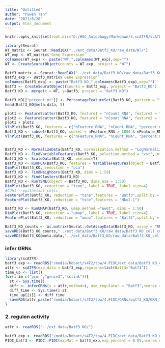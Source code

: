 ---
title: "Untitled"
author: "Puwen Tan"
date: "2021/6/20"
output: html_document
---
```{r setup, include=FALSE}
knitr::opts_knit$set(root.dir="D:/HSC_Autophagy/Markdown/3.scATFR/scATFR") 
```

```{r}
library(Seurat)
WT_matrix <- Seurat::Read10X("../ext_data/Batf3_KO/raw_data/WT/")
WT_exp <- WT_matrix$`Gene Expression`
colnames(WT_exp) <- paste("WT_",colnames(WT_exp),sep="")
WT <- CreateSeuratObject(counts = WT_exp, project = "WT")

Batf3_matrix <- Seurat::Read10X("../ext_data/Batf3_KO/raw_data/Batf3_KO/")
Batf3_exp <- Batf3_matrix$`Gene Expression`
colnames(Batf3_exp) <- paste("Batf3_KO_",colnames(Batf3_exp),sep="")
Batf3 <- CreateSeuratObject(counts = Batf3_exp, project = "Batf3_KO")
Batf3_KO <- merge(x = WT, y=Batf3, project = "Batf3_KO")

Batf3_KO[["percent.mt"]] <- PercentageFeatureSet(Batf3_KO, pattern = "^mt-")
head(Batf3_KO@meta.data, 5)

plot1 <- FeatureScatter(Batf3_KO, feature1 = "nCount_RNA", feature2 = "percent.mt")
plot2 <- FeatureScatter(Batf3_KO, feature1 = "nCount_RNA", feature2 = "nFeature_RNA")
plot1 + plot2
VlnPlot(Batf3_KO, features = c("nFeature_RNA", "nCount_RNA", "percent.mt"), ncol = 3)
Batf3_KO <- subset(Batf3_KO, subset = nFeature_RNA > 1000 & nFeature_RNA < 5000 & percent.mt < 10)
VlnPlot(Batf3_KO, features = c("nFeature_RNA", "nCount_RNA", "percent.mt"), ncol = 3)


Batf3_KO <- NormalizeData(Batf3_KO, normalization.method = "LogNormalize", scale.factor = 10000)
Batf3_KO <- FindVariableFeatures(Batf3_KO, selection.method = "vst", nfeatures = 2000)
Batf3_KO <- ScaleData(Batf3_KO, use.umi=T)
Batf3_KO <- RunPCA(Batf3_KO, features = VariableFeatures(object = Batf3_KO))
DimPlot(Batf3_KO, reduction = "pca")
Batf3_KO <- FindNeighbors(Batf3_KO, dims = 1:50)
Batf3_KO <- FindClusters(Batf3_KO)
Batf3_KO <- RunTSNE(object = Batf3_KO, dims.use = 1:50)
DimPlot(Batf3_KO, reduction = "tsne", label = TRUE, label.size=4)
#Cdh1---epithelial cells
FeaturePlot(Batf3_KO, reduction = "tsne",features = "Batf3",split.by = "orig.ident")
FeaturePlot(Batf3_KO, reduction = "tsne",features = "Nkx2-1")

Batf3_KO <- RunUMAP(Batf3_KO, umap.method ="uwot", dims = 1:50)
DimPlot(Batf3_KO, reduction = "umap", label = TRUE, label.size=4)
FeaturePlot(Batf3_KO, reduction = "umap",features = "Batf3",split.by = "orig.ident")

Batf3_KO_counts <- as.matrix(Seurat::GetAssayData(Batf3_KO, assay = "RNA", slot = "counts"))
saveRDS(Batf3_KO_counts,"../ext_data/Batf3_KO/raw_data/Batf3_KO_cell_counts.rds")
saveRDS(Batf3_KO@meta.data,"../ext_data/Batf3_KO/raw_data/Batf3_KO_cell_metadata.rds")


```
### infer GRNs 
```{r}
library(scATFR)
batf3_exp <- readRDS("/media/hobart/s4T2/tpw/4.PIDC/ext_data/Batf3_KO_cell_counts.rds")
atfr <- scATFR(exp_data = batf3_exp,regulons=list(Batf3="Batf3"))
time_up <- list()
for(i in c("pcor","genie3","sclink")){
  st <- Sys.time()
  atfr <- inferGRNs(x = atfr,method=i, use_regulator = "Batf3",ncores = 30)
  diff_time <- Sys.time()-st
  time_up[[i]] <- diff_time
  saveRDS(atfr,paste("/media/hobart/s4T2/tpw/4.PIDC/GRNs/batf3_KO/GRN_",i,".rds",sep=""))
}

```



### 2. regulon activity
```{r}
atfr <- readRDS("../ext_data/Batf3_KO/")

batf3_exp <- readRDS("/media/hobart/s4T2/tpw/4.PIDC/ext_data/Batf3_KO_cell_counts.rds")
PIDC_batf3 <- PIDC::PIDC(expMat = batf3_exp,exp_percent = 0.05,ncores = 30)

```






